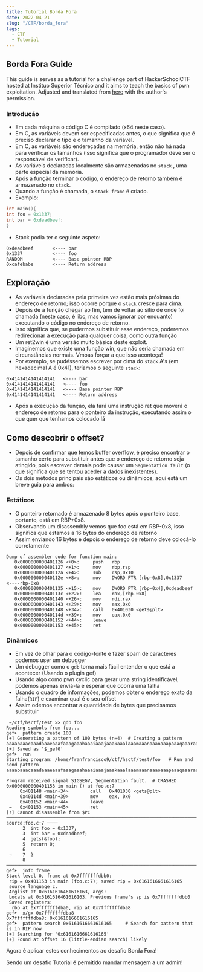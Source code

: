 ```yaml
---
title: Tutorial Borda Fora
date: 2022-04-21
slug: "/CTF/borda_fora"
tags:
  - CTF
  - Tutorial
---
```

## Borda Fora Guide
This guide is serves as a tutorial for a challenge part of HackerSchoolCTF hosted at Instituo Superior Técnico and it aims to teach the basics of pwn exploitation.
Adjusted and translated from [here](https://github.com/idekctf/idekctf.github.io/blob/main/Resources/re2win.md) with the author's permission.

### Introdução
- Em cada máquina o código C é compilado (x64 neste caso).
- Em C, as variáveis devem ser especificadas antes, o que significa que é preciso declarar o tipo e o tamanho da variável.
- Em C, as variáveis são endereçadas na memória, então não há nada para verificar os tamanhos (isso significa que o programador deve ser o responsável de verificar).
- As variáveis declaradas localmente são armazenadas no `stack` , uma parte especial da memória.
- Após a função terminar o código, o endereço de retorno também é armazenado no `stack`.
- Quando a função é chamada, o `stack frame` é criado.
- Exemplo:
```c
int main(){
int foo = 0x1337;
int bar = 0xdeadbeef;
}
```
- Stack podia ter o seguinte aspeto:
```
0xdeadbeef       <---- bar
0x1337           <---- foo 
RANDOM           <---- Base pointer RBP
0xcafebabe       <---- Return address
```
## Exploração
- As variáveis declaradas pela primeira vez estão mais próximas do endereço de retorno; isso ocorre porque o `stack` cresce para cima.
- Depois de a função chegar ao fim, tem de voltar ao sítio de onde foi chamada (neste caso, é libc, mas vamos ignorar por enquanto) executando o código no endereço de retorno.
- Isso significa que, se pudermos substituir esse endereço, poderemos redirecionar a execução para qualquer coisa, como outra função
- Um ret2win é uma versão muito básica deste exploit.
- Imaginemos que existe uma função win, que não seria chamada em circunstâncias normais. Vmoas forçar a que isso aconteça!
- Por exemplo, se pudéssemos escrever por cima do `stack` A's (em hexadecimal A é 0x41), teríamos o seguinte `stack`:
```
0x4141414141414141   <---- bar
0x4141414141414141   <---- foo 
0x4141414141414141   <---- Base pointer RBP
0x4141414141414141   <---- Return address
```
- Após a execução da função, ela fará uma instrução ret que moverá o endereço de retorno para o ponteiro da instrução, executando assim o que quer que tenhamos colocado lá

## Como descobrir o offset?
- Depois de confirmar que temos buffer overflow, é preciso encontrar o tamanho certo para substituir antes que o endereço de retorno seja atingido, pois escrever demais pode causar um `Segmentation fault` (o que significa que se tentou aceder a dados inexistentes).
- Os dois métodos principais são estáticos ou dinâmicos, aqui está um breve guia para ambos:
### Estáticos
- O ponteiro retornado é armazenado 8 bytes após o ponteiro base, portanto, está em RBP+0x8.
- Observando um disassembly vemos que foo está em RBP-0x8, isso significa que estamos a 16 bytes do endereço de retorno
- Assim enviando 16 bytes e depois o endereço de retorno deve colocá-lo corretamente
```
Dump of assembler code for function main:
   0x0000000000401126 <+0>:     push   rbp
   0x0000000000401127 <+1>:     mov    rbp,rsp
   0x000000000040112a <+4>:     sub    rsp,0x10
   0x000000000040112e <+8>:     mov    DWORD PTR [rbp-0x8],0x1337     <----rbp-0x8
   0x0000000000401135 <+15>:    mov    DWORD PTR [rbp-0x4],0xdeadbeef
   0x000000000040113c <+22>:    lea    rax,[rbp-0x8]
   0x0000000000401140 <+26>:    mov    rdi,rax
   0x0000000000401143 <+29>:    mov    eax,0x0
   0x0000000000401148 <+34>:    call   0x401030 <gets@plt>
   0x000000000040114d <+39>:    mov    eax,0x0
   0x0000000000401152 <+44>:    leave
   0x0000000000401153 <+45>:    ret
```


### Dinâmicos
- Em vez de olhar para o código-fonte e fazer spam de caracteres podemos user um debugger
- Um debugger como o `gdb` torna mais fácil entender o que está a acontecer (Usando o plugin gef)
- Usando algo como pwn cyclic para gerar uma string identificável, podemos apenas enviá-la e esperar que ocorra uma falha
- Usando o quadro de informações, podemos obter o endereço exato da falha(`RIP`) e examinar qual é o seu offset
- Assim odemos encontrar a quantidade de bytes que precisamos substituir


```
 ~/ctf/hsctf/test >> gdb foo
Reading symbols from foo...
gef➤  pattern create 100   
[+] Generating a pattern of 100 bytes (n=4)  # Creating a pattern
aaaabaaacaaadaaaeaaafaaagaaahaaaiaaajaaakaaalaaamaaanaaaoaaapaaaqaaaraaasaaataaauaaavaaawaaaxaaayaaa
[+] Saved as '$_gef0'
gef➤  run
Starting program: /home/franfrancisco9/ctf/hsctf/test/foo   # Run and send pattern
aaaabaaacaaadaaaeaaafaaagaaahaaaiaaajaaakaaalaaamaaanaaaoaaapaaaqaaaraaasaaataaauaaavaaawaaaxaaayaaa

Program received signal SIGSEGV, Segmentation fault.  # CRASHED
0x0000000000401153 in main () at foo.c:7
     0x401148 <main+34>        call   0x401030 <gets@plt>
     0x40114d <main+39>        mov    eax, 0x0
     0x401152 <main+44>        leave
 →   0x401153 <main+45>        ret
[!] Cannot disassemble from $PC
──────────────────────────────────────────────────────────────────────────────────────────────────────────────────── source:foo.c+7 ────
      2  int foo = 0x1337;
      3  int bar = 0xdeadbeef;
      4  gets(&foo);
      5  return 0;
      6
 →    7  }
      8
────────────────────────────────────────────────────────────────────────────────────────────────────────────────────────────────────────
gef➤  info frame
Stack level 0, frame at 0x7fffffffdbb0:
 rip = 0x401153 in main (foo.c:7); saved rip = 0x6161616661616165
 source language c.
 Arglist at 0x6161616461616163, args:
 Locals at 0x6161616461616163, Previous frame's sp is 0x7fffffffdbb0
 Saved registers:
  rbp at 0x7fffffffdba0, rip at 0x7fffffffdba8
gef➤  x/gx 0x7fffffffdba8
0x7fffffffdba8: 0x6161616661616165
gef➤  pattern search 0x6161616661616165     # Search for pattern that is in RIP now
[+] Searching for '0x6161616661616165'
[+] Found at offset 16 (little-endian search) likely
```

Agora é aplicar estes conhecimentos ao desafio Borda Fora!

Sendo um desafio Tutorial é permitido mandar mensagem a um admin!
